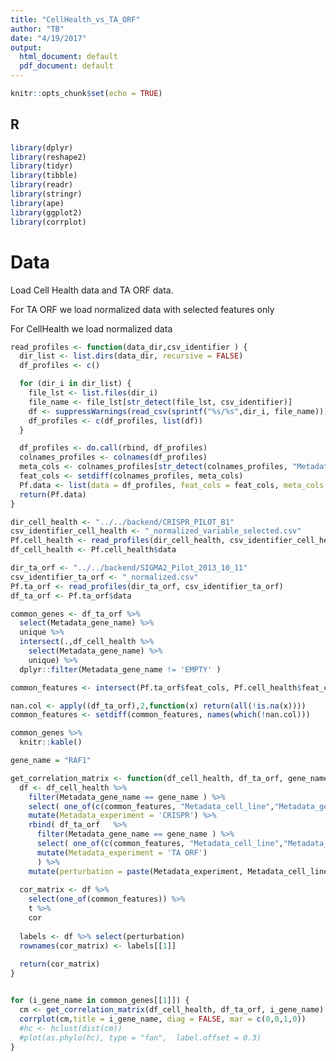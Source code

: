 ```yaml
---
title: "CellHealth_vs_TA_ORF"
author: "TB"
date: "4/19/2017"
output:
  html_document: default
  pdf_document: default
---
```


```r
knitr::opts_chunk$set(echo = TRUE)
```

## R 

```r
library(dplyr)
library(reshape2)
library(tidyr)
library(tibble)
library(readr)
library(stringr)
library(ape)
library(ggplot2)
library(corrplot)
```

# Data
Load Cell Health data and TA ORF data. 

For TA ORF we load normalized data with selected features only 

For CellHealth we load normalized data 

```r

read_profiles <- function(data_dir,csv_identifier ) {
  dir_list <- list.dirs(data_dir, recursive = FALSE)
  df_profiles <- c()

  for (dir_i in dir_list) {
    file_lst <- list.files(dir_i)
    file_name <- file_lst[str_detect(file_lst, csv_identifier)]
    df <- suppressWarnings(read_csv(sprintf("%s/%s",dir_i, file_name)))
    df_profiles <- c(df_profiles, list(df))
  }

  df_profiles <- do.call(rbind, df_profiles)
  colnames_profiles <- colnames(df_profiles)
  meta_cols <- colnames_profiles[str_detect(colnames_profiles, "Metadata_")]
  feat_cols <- setdiff(colnames_profiles, meta_cols)
  Pf.data <- list(data = df_profiles, feat_cols = feat_cols, meta_cols = meta_cols, backend = data_dir)
  return(Pf.data)
}

dir_cell_health <- "../../backend/CRISPR_PILOT_B1"
csv_identifier_cell_health <- "_normalized_variable_selected.csv"
Pf.cell_health <- read_profiles(dir_cell_health, csv_identifier_cell_health)
df_cell_health <- Pf.cell_health$data

dir_ta_orf <- "../../backend/SIGMA2_Pilot_2013_10_11"
csv_identifier_ta_orf <- "_normalized.csv"
Pf.ta_orf <- read_profiles(dir_ta_orf, csv_identifier_ta_orf)
df_ta_orf <- Pf.ta_orf$data

```

```r
common_genes <- df_ta_orf %>% 
  select(Metadata_gene_name) %>%
  unique %>%
  intersect(.,df_cell_health %>% 
    select(Metadata_gene_name) %>%
    unique) %>%
  dplyr::filter(Metadata_gene_name != 'EMPTY' )

common_features <- intersect(Pf.ta_orf$feat_cols, Pf.cell_health$feat_cols) 

nan.col <- apply((df_ta_orf),2,function(x) return(all(!is.na(x))))
common_features <- setdiff(common_features, names(which(!nan.col)))

common_genes %>% 
  knitr::kable()

```


```r

gene_name = "RAF1"

get_correlation_matrix <- function(df_cell_health, df_ta_orf, gene_name){
  df <- df_cell_health %>% 
    filter(Metadata_gene_name == gene_name ) %>%
    select( one_of(c(common_features, "Metadata_cell_line","Metadata_gene_name"))) %>% 
    mutate(Metadata_experiment = 'CRISPR') %>%
    rbind( df_ta_orf   %>% 
      filter(Metadata_gene_name == gene_name ) %>%
      select( one_of(c(common_features, "Metadata_cell_line","Metadata_gene_name"))) %>% 
      mutate(Metadata_experiment = 'TA ORF')
      ) %>%
    mutate(perturbation = paste(Metadata_experiment, Metadata_cell_line, Metadata_gene_name, sep = "_"))
  
  cor_matrix <- df %>%
    select(one_of(common_features)) %>%
    t %>%
    cor
  
  labels <- df %>% select(perturbation)
  rownames(cor_matrix) <- labels[[1]]  
  
  return(cor_matrix)
}


for (i_gene_name in common_genes[[1]]) {
  cm <- get_correlation_matrix(df_cell_health, df_ta_orf, i_gene_name)
  corrplot(cm,title = i_gene_name, diag = FALSE, mar = c(0,0,1,0))
  #hc <- hclust(dist(cm))
  #plot(as.phylo(hc), type = "fan",  label.offset = 0.3)
}

```



